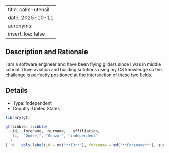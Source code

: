 
---
title: calm-utensil
date: 2025-10-11
acronyms:
  insert_loa: false
---

## Description and Rationale

I am a software engineer and have been flying gliders since I was in middle school. I love aviation and building solutions using my CS knowledge so this challange is perfectly positioned at the intersection of these two fields.

## Details

* Type: Independent
* Country: United States

```r
library(gt)

gt(tibble::tribble(
  ~id, ~forename, ~surname,  ~affiliation,
   1L,  "Ondrej", "Gonzor", "independent"
  )
) |>   cols_label(id = md("**ID**"), forename = md("**Forename**"), surname ~ md("**Surname**"), affiliation ~ md("**Affiliation**"))
```

